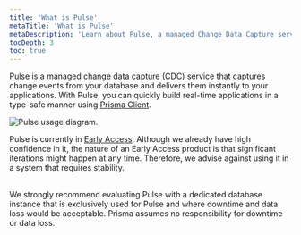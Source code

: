 ```yaml
---
title: 'What is Pulse'
metaTitle: 'What is Pulse'
metaDescription: 'Learn about Pulse, a managed Change Data Capture service that lets you build real-time applications with ease.'
tocDepth: 3
toc: true
---
```


<TopBlock>

[Pulse](https://www.prisma.io/data-platform/pulse) is a managed [change data capture (CDC)](https://en.wikipedia.org/wiki/Change_data_capture) service that captures change events from your database and delivers them instantly to your applications. With Pulse, you can quickly build real-time applications in a type-safe manner using [Prisma Client](/concepts/components/prisma-client).

<img
  src="../../doc-images/data-platform/platform/pulse/diagram.png"
  alt="Pulse usage diagram."
/>

<Admonition type="warning">

Pulse is currently in [Early Access](/data-platform/about/releases#early-access). Although we already have high confidence in it, the nature of an Early Access product is that significant iterations might happen at any time. Therefore, we advise against using it in a system that requires stability.<br /><br />

We strongly recommend evaluating Pulse with a dedicated database instance that is exclusively used for Pulse and where downtime and data loss would be acceptable. Prisma assumes no responsibility for downtime or data loss.

</Admonition>

</TopBlock>
